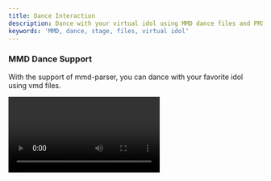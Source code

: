 ```yaml
---
title: Dance Interaction
description: Dance with your virtual idol using MMD dance files and PMX stage files.
keywords: 'MMD, dance, stage, files, virtual idol'
---
```


### MMD Dance Support

With the support of mmd-parser, you can dance with your favorite idol using vmd files.

<Frame>
  <video 
    src="https://img.rdmclin2.com/rdmclin2/2024/11/5f197a7db0fe812216f601ad47cbc42d.mp4"
    controls
    className="w-full aspect-video"
  />
</Frame>

### PMX Stage Loading

Support for PMX stage files allows you to dance on stage with your virtual idol.

<Frame>
  <img src="https://oss.vidol.chat/assets/d496aba091351b55907faadd63d31033.webp" />
</Frame>

